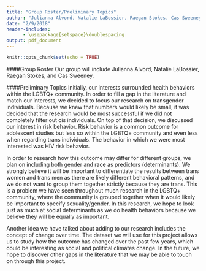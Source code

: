 ```yaml
---
title: "Group Roster/Preliminary Topics"
author: "Julianna Alvord, Natalie LaBossier, Raegan Stokes, Cas Sweeney"
date: "2/9/2018"
header-includes:
      - \usepackage{setspace}\doublespacing
output: pdf_document
---
```


```r
knitr::opts_chunk$set(echo = TRUE)
```

####Group Roster
Our group will include Julianna Alvord, Natalie LaBossier, Raegan Stokes, and Cas Sweeney.

####Preliminary Topics
\setlength{\parindent}{10ex}
Initially, our interests surrounded health behaviors within the LGBTQ+ community. In order to fill a gap in the literature and match our interests, we decided to focus our research on transgender individuals. Because we knew that numbers would likely be small, it was decided that the research would be most successful if we did not completely filter out cis individuals. On top of that decision, we discussed our interest in risk behavior. Risk behavior is a common outcome for adolescent studies but less so within the LGBTQ+ community and even less when regarding trans individuals. The behavior in which we were most interested was HIV risk behavior. 

\setlength{\parindent}{10ex}
In order to research how this outcome may differ for different groups, we plan on including both gender and race as predictors (determinants). We strongly believe it will be important to differentiate the results between trans women and trans men as there are likely different behavioral patterns, and we do not want to group them together strictly because they are trans. This is a problem we have seen throughout much research in the LGBTQ+ community, where the community is grouped together when it would likely be important to specify sexuality/gender. In this research, we hope to look just as much at social determinants as we do health behaviors because we believe they will be equally as important. 

\setlength{\parindent}{10ex}
Another idea we have talked about adding to our research includes the concept of change over time. The dataset we will use for this project allows us to study how the outcome has changed over the past few years, which could be interesting as social and political climates change. In the future, we hope to discover other gaps in the literature that we may be able to touch on through this project. 